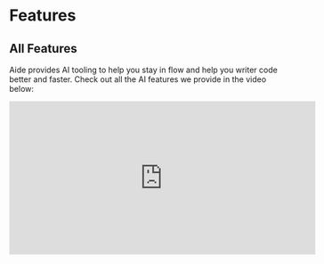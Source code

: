 # Features

## All Features

Aide provides AI tooling to help you stay in flow and help you writer code better and faster. Check out all the AI features we provide in the video below:

<div
  style={{
    position: "relative",
    width: "100%",
    height: 0,
    paddingBottom: "62.5%",
  }}
>
  <iframe
    width="550"
    height="275"
    style={{
      position: "absolute",
      width: "100%",
      height: "100%",
      left: 0,
      top: 0,
    }}
    src="https://www.youtube.com/watch?v=i8ZXMgnFSo8"
    title="AI features in the editor"
    frameBorder="0"
    allow="accelerometer; autoplay; clipboard-write; encrypted-media; gyroscope; picture-in-picture; web-share"
    allowFullScreen
  />
</div>

## ⌨️ Tab autocomplete

Tab-autocomplete works by autocompleting the code as you are typing it out. One of the best parts of the tab-autocomplete is that we not only
look at your open files, but also walk the dependency tree using the Language Server and use Tree-sitter for parsing the codes into recognisable
chunks. This helps us collect the type definitions of the various identifiers in your code, providing a richer and syntatically-correct auto-complete experience.

![Tab-autocomplete](../public/images/tab_autcomplete_experience.jpg)

## 🖥️ Inline code generation

Often times making quick changes to the code is equivalent to deleting or commenting out code, writing a comment, letting copilot autocomplete it and fixing things.
Instead you can call the inline code-editor using `Cmd/Cntrl + I` and give it instructions, you stay in flow and review the work done by the AI.

![Inline code generation](../public/images/chat_experience.jpg)

## 💬 Sidebar chat

Sidebar chat is your powerful AI assistance which can reason across files and knows quite a lot about your codebase. Give it references using `Cmd/Cntrl + L` in the editor and ask it your burning
programming questions. You can use the most powerful coding models like Claude Opus and GPT4 for their powerful code understanding. Even more, yoc can host models on your infrastructure as well. See our list
of supported providers to navigate the selection process.

## 📦 CodeStory Provider

You can use the CodeStory provider to try out different LLM models and get access to the autocomplete and chat and inline edit features.

**How to access:** You can access it using the model selection page using Ctrl/Cmd + Shift + P: typing `Preferences: Open model selection options`.

Select the CodeStory Provider as shown below:

![CodeStory Provider](../public/images/codestory-provider.png)

## 🪄 One-click migration from VSCode

All your VSCode settings & extensions can be imported in a single step.

**How to access:** See the [getting started guide](/onboarding#importing-vscode-settings) for more details.

![VSCode migration](../public/images/ide-replacement.png)
